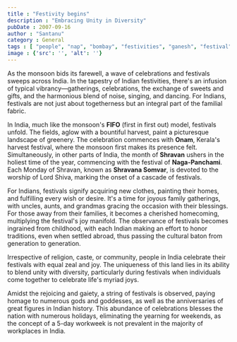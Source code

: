 ```yaml
---
title : "Festivity begins"
description : "Embracing Unity in Diversity"
pubDate : 2007-09-16
author : "Santanu"
category : General
tags : [ "people", "nap", "bombay", "festivities", "ganesh", "festival", "shravana", "onam", "road", "celebrations and festivals", "gods and goddesses", "monsoon", "weekend", "idol",]
image : {'src': '', 'alt': ''}
---
```


As the monsoon bids its farewell, a wave of celebrations and festivals sweeps across India. In the tapestry of Indian festivities, there's an infusion of typical vibrancy—gatherings, celebrations, the exchange of sweets and gifts, and the harmonious blend of noise, singing, and dancing. For Indians, festivals are not just about togetherness but an integral part of the familial fabric.

In India, much like the monsoon's **FIFO** (first in first out) model, festivals unfold. The fields, aglow with a bountiful harvest, paint a picturesque landscape of greenery. The celebration commences with **Onam**, Kerala's harvest festival, where the monsoon first makes its presence felt. Simultaneously, in other parts of India, the month of **Shravan** ushers in the holiest time of the year, commencing with the festival of **Naga-Panchami**. Each Monday of Shravan, known as **Shravana Somvar**, is devoted to the worship of Lord Shiva, marking the onset of a cascade of festivals.

For Indians, festivals signify acquiring new clothes, painting their homes, and fulfilling every wish or desire. It's a time for joyous family gatherings, with uncles, aunts, and grandmas gracing the occasion with their blessings. For those away from their families, it becomes a cherished homecoming, multiplying the festival's joy manifold. The observance of festivals becomes ingrained from childhood, with each Indian making an effort to honor traditions, even when settled abroad, thus passing the cultural baton from generation to generation.

Irrespective of religion, caste, or community, people in India celebrate their festivals with equal zeal and joy. The uniqueness of this land lies in its ability to blend unity with diversity, particularly during festivals when individuals come together to celebrate life's myriad joys.

Amidst the rejoicing and gaiety, a string of festivals is observed, paying homage to numerous gods and goddesses, as well as the anniversaries of great figures in Indian history. This abundance of celebrations blesses the nation with numerous holidays, eliminating the yearning for weekends, as the concept of a 5-day workweek is not prevalent in the majority of workplaces in India.